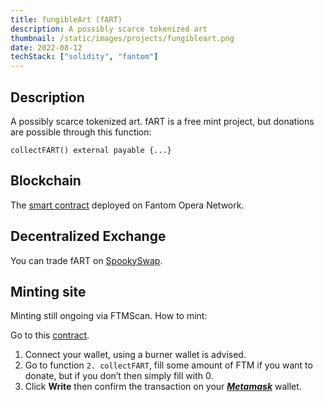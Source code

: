 ```yaml
---
title: fungibleArt (fART)
description: A possibly scarce tokenized art
thumbnail: /static/images/projects/fungibleart.png
date: 2022-08-12
techStack: ["solidity", "fantom"]
---
```


## Description

A possibly scarce tokenized art.
fART is a free mint project, but donations are possible through this function:
```
collectFART() external payable {...}
```

## Blockchain

The [smart contract](https://ftmscan.com/address/0x0378da868ad8bc4e1a4dbe3138b158ef5d980c1a#code) deployed on Fantom Opera Network.

## Decentralized Exchange

You can trade fART on [SpookySwap](https://spooky.fi/#/add/FTM/0x0378da868aD8BC4E1A4DbE3138B158eF5d980C1a).

## Minting site

Minting still ongoing via FTMScan. How to mint:

Go to this [contract](https://ftmscan.com/address/0x0378da868ad8bc4e1a4dbe3138b158ef5d980c1a#writeContract).

1. Connect your wallet, using a burner wallet is advised.
1. Go to function `2. collectFART`, fill some amount of FTM if you want to donate, but if you don’t then simply fill with 0.
1. Click **Write** then confirm the transaction on your [_**Metamask**_](metamask.io/download) wallet.
